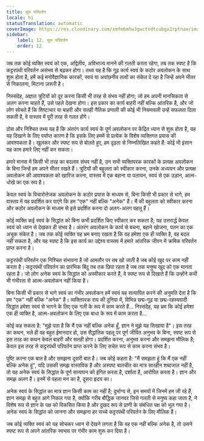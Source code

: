 ```yaml
---
title: मूल परिवर्तन
locale: hi
statusTranslation: automatic
coverImage: https://res.cloudinary.com/xmfm6mhw3gwctndtcubgx2rptnae/image/upload/v1740468922/small_cover_tratado_de_psicologia_revolucionaria_a4c0dca4e0.webp
sidebar:
    label: 12. मूल परिवर्तन
    order: 12
---
```

जब तक कोई व्यक्ति स्वयं को एक, अद्वितीय, अविभाज्य मानने की ग़लती करता रहेगा, तब तक स्पष्ट है कि कट्टरपंथी परिवर्तन असंभव से बढ़कर होगा। तथ्य यह है कि गूढ़ कार्य स्वयं के कठोर अवलोकन के साथ शुरू होता है, हमें कई मनोवैज्ञानिक कारकों, स्वयं या अवांछनीय तत्वों का संकेत दे रहा है जिन्हें अपने भीतर से निकालना, मिटाना ज़रूरी है।

निस्संदेह, अज्ञात त्रुटियों को दूर करना किसी भी तरह से संभव नहीं होगा; जो हम अपनी मानसिकता से अलग करना चाहते हैं, उसे पहले देखना होगा। इस प्रकार का कार्य बाहरी नहीं बल्कि आंतरिक है, और जो लोग सोचते हैं कि शिष्टाचार या बाहरी और सतही नैतिक प्रणाली की कोई भी नियमावली उन्हें सफलता दिला सकती है, वे वास्तव में पूरी तरह से गलत होंगे।

ठोस और निश्चित तथ्य यह है कि अंतरंग कार्य स्वयं के पूर्ण अवलोकन पर केंद्रित ध्यान से शुरू होता है, यह यह दिखाने के लिए पर्याप्त कारण है कि इसके लिए हममें से प्रत्येक के विशेष व्यक्तिगत प्रयास की आवश्यकता है। खुलकर और स्पष्ट रूप से बोलते हुए, हम दृढ़ता से निम्नलिखित कहते हैं: कोई भी इंसान यह काम हमारे लिए नहीं कर सकता।

हमारे मानस में किसी भी तरह का बदलाव संभव नहीं है, उन सभी व्यक्तिपरक कारकों के प्रत्यक्ष अवलोकन के बिना जिन्हें हम अपने भीतर रखते हैं। त्रुटियों की बहुलता को स्वीकार करना, उनके अध्ययन और प्रत्यक्ष अवलोकन की आवश्यकता को खारिज करना, वास्तव में एक बहाना या पलायन, स्वयं से एक उड़ान, आत्म-धोखे का एक रूप है।

केवल स्वयं के विचारोत्तेजक अवलोकन के कठोर प्रयास के माध्यम से, बिना किसी भी प्रकार से भागे, हम वास्तव में यह प्रदर्शित कर पाएंगे कि हम "एक" नहीं बल्कि "अनेक" हैं। मैं की बहुलता को स्वीकार करना और कठोर अवलोकन के माध्यम से इसे प्रदर्शित करना दो अलग-अलग पहलू हैं।

कोई व्यक्ति कई स्वयं के सिद्धांत को बिना कभी प्रदर्शित किए स्वीकार कर सकता है; यह उत्तरार्द्ध केवल स्वयं को ध्यान से देखकर ही संभव है। अंतरंग अवलोकन के कार्य से बचना, बहाने खोजना, पतन का एक अचूक संकेत है। जब तक कोई व्यक्ति यह भ्रम बनाए रखता है कि वह हमेशा एक ही व्यक्ति है, वह बदल नहीं सकता है, और यह स्पष्ट है कि इस कार्य का उद्देश्य वास्तव में हमारे आंतरिक जीवन में क्रमिक परिवर्तन प्राप्त करना है।

कट्टरपंथी परिवर्तन एक निश्चित संभावना है जो आमतौर पर तब खो जाती है जब कोई खुद पर काम नहीं करता है। कट्टरपंथी परिवर्तन का प्रारंभिक बिंदु तब तक छिपा रहता है जब तक मनुष्य खुद को एक मानता रहता है। जो लोग अनेक स्वयं के सिद्धांत को अस्वीकार करते हैं, वे स्पष्ट रूप से दिखाते हैं कि उन्होंने कभी भी गंभीरता से आत्म-अवलोकन नहीं किया है।

बिना किसी भी प्रकार से भागे स्वयं का गंभीर अवलोकन हमें स्वयं यह सत्यापित करने की अनुमति देता है कि हम "एक" नहीं बल्कि "अनेक" हैं। व्यक्तिपरक राय की दुनिया में, विभिन्न छद्म-गूढ़ या छद्म-रहस्यवादी सिद्धांत हमेशा स्वयं से भागने के लिए एक गली के रूप में काम करते हैं... निस्संदेह, यह भ्रम कि कोई हमेशा एक ही व्यक्ति है, आत्म-अवलोकन के लिए एक बाधा के रूप में काम करता है...

कोई कह सकता है: "मुझे पता है कि मैं एक नहीं बल्कि अनेक हूँ, ज्ञान ने मुझे यह सिखाया है"। इस तरह का कथन, भले ही वह बहुत ईमानदार हो, उस सैद्धांतिक पहलू पर पूर्ण जीवित अनुभव के बिना, स्पष्ट रूप से इस तरह का कथन केवल बाहरी और सतही होगा। प्रदर्शित करना, अनुभव करना और समझना मौलिक है; केवल इस तरह से कट्टरपंथी परिवर्तन प्राप्त करने के लिए सचेत रूप से काम करना संभव है।

पुष्टि करना एक बात है और समझना दूसरी बात है। जब कोई कहता है: "मैं समझता हूं कि मैं एक नहीं बल्कि अनेक हूं", यदि उसकी समझ वास्तविक है और अस्पष्ट बातचीत का मात्र सारहीन शब्दजाल नहीं है, तो यह अनेक स्वयं के सिद्धांत के पूर्ण सत्यापन को इंगित करता है, दर्शाता है, आरोपित करता है। ज्ञान और समझ अलग हैं। इनमें से पहला मन का है, दूसरा हृदय का।

अनेक स्वयं के सिद्धांत का मात्र ज्ञान किसी काम का नहीं है; दुर्भाग्य से, इन समयों में जिनमें हम जी रहे हैं, ज्ञान समझ से बहुत आगे निकल गया है, क्योंकि गरीब बौद्धिक जानवर जिसे गलती से मनुष्य कहा जाता है, ने विशेष रूप से ज्ञान के पक्ष को विकसित किया है और दुखद रूप से प्राणी के संबंधित पक्ष को भूल गया है। अनेक स्वयं के सिद्धांत को जानना और समझना हर सच्चे कट्टरपंथी परिवर्तन के लिए मौलिक है।

जब कोई व्यक्ति स्वयं को यह सोचकर ध्यान से देखने लगता है कि वह एक नहीं बल्कि अनेक है, तो उसने स्पष्ट रूप से अपने आंतरिक स्वभाव पर गंभीर काम शुरू कर दिया है।

